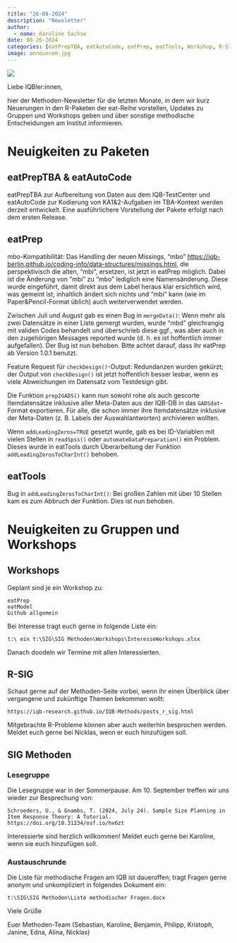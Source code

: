 ```yaml
---
title: "26-08-2024"
description: "Newsletter"
author: 
  - name: Karoline Sachse
date: 08-26-2024
categories: [eatPrepTBA, eatAutoCode, eatPrep, eatTools, Workshop, R-SIG, SIG Methoden]
image: announcem.jpg
---
```


![](announcem.jpg)

Liebe IQBler:innen,

hier der Methoden-Newsletter für die letzten Monate, in dem wir kurz Neuerungen in den R-Paketen der eat-Reihe vorstellen, Updates zu Gruppen und Workshops geben und über sonstige methodische Entscheidungen am Institut informieren.

# Neuigkeiten zu Paketen

## eatPrepTBA & eatAutoCode

eatPrepTBA zur Aufbereitung von Daten aus dem IQB-TestCenter und eatAutoCode zur Kodierung von KA1&2-Aufgaben im TBA-Kontext werden derzeit entwickelt. Eine ausführlichere Vorstellung der Pakete erfolgt nach dem ersten Release.

## eatPrep

mbo-Kompatibilität: Das Handling der neuen Missings, "mbo" <https://iqb-berlin.github.io/coding-info/data-structures/missings.html>, die perspektivisch die alten, "mbi", ersetzen, ist jetzt in eatPrep möglich. Dabei ist die Änderung von "mbi" zu "mbo" lediglich eine Namensänderung. Diese wurde eingeführt, damit direkt aus dem Label heraus klar ersichtlich wird, was gemeint ist; inhaltlich ändert sich nichts und "mbi" kann (wie im Paper&Pencil-Format üblich) auch weiterverwendet werden.

Zwischen Juli und August gab es einen Bug in `mergeData()`: Wenn mehr als zwei Datensätze in einer Liste gemergt wurden, wurde "mbd" gleichrangig mit validen Codes behandelt und überschrieb diese ggf., was aber auch in den zugehörigen Messages reported wurde (d. h. es ist hoffentlich immer aufgefallen). Der Bug ist nun behoben. Bitte achtet darauf, dass ihr eatPrep ab Version 1.0.1 benutzt.

Feature Request für `checkDesign()`-Output: Redundanzen wurden gekürzt; der Output von `checkDesign()` ist jetzt hoffentlich besser lesbar, wenn es viele Abweichungen im Datensatz vom Testdesign gibt.

Die Funktion `prep2GADS()` kann nun sowohl rohe als auch gescorte Itemdatensätze inklusive aller Meta-Daten aus der IQB-DB in das `GADSdat`-Format exportieren. Für alle, die schon immer ihre Itemdatensätze inklusive der Meta-Daten (z. B. Labels der Auswahlantworten) archivieren wollten.

Wenn `addLeadingZeros=TRUE` gesetzt wurde, gab es bei ID-Variablen mit vielen Stellen in `readSpss()` oder `automateDataPreparation()` ein Problem. Dieses wurde in eatTools durch Überarbeitung der Funktion `addLeadingZerosToCharInt()` behoben.

## eatTools

Bug in `addLeadingZerosToCharInt()`: Bei großen Zahlen mit über 10 Stellen kam es zum Abbruch der Funktion. Dies ist nun behoben.

# Neuigkeiten zu Gruppen und Workshops

## Workshops

Geplant sind je ein Workshop zu:

```         
eatPrep
eatModel
Github allgemein
```

Bei Interesse tragt euch gerne in folgende Liste ein:

```         
t:\ ein t:\SIG\SIG Methoden\Workshops\InteresseWorkshops.xlsx
```

Danach doodeln wir Termine mit allen Interessierten.

## R-SIG

Schaut gerne auf der Methoden-Seite vorbei, wenn ihr einen Überblick über vergangene und zukünftige Themen bekommen wollt:

```         
https://iqb-research.github.io/IQB-Methods/posts_r_sig.html
```

Mitgebrachte R-Probleme können aber auch weiterhin besprochen werden. Meldet euch gerne bei Nicklas, wenn er euch hinzufügen soll.

## SIG Methoden

### Lesegruppe

Die Lesegruppe war in der Sommerpause. Am 10. September treffen wir uns wieder zur Besprechung von:

```         
Schroeders, U., & Gnambs, T. (2024, July 24). Sample Size Planning in Item Response Theory: A Tutorial. https://doi.org/10.31234/osf.io/hv6zt
```

Interessierte sind herzlich willkommen! Meldet euch gerne bei Karoline, wenn sie euch hinzufügen soll.

### Austauschrunde

Die Liste für methodische Fragen am IQB ist daueroffen; tragt Fragen gerne anonym und unkompliziert in folgendes Dokument ein:

```         
t:\SIG\SIG Methoden\Liste methodischer Fragen.docx
```

Viele Grüße

Euer Methoden-Team (Sebastian, Karoline, Benjamin, Philipp, Kristoph, Janine, Edna, Alina, Nicklas)
